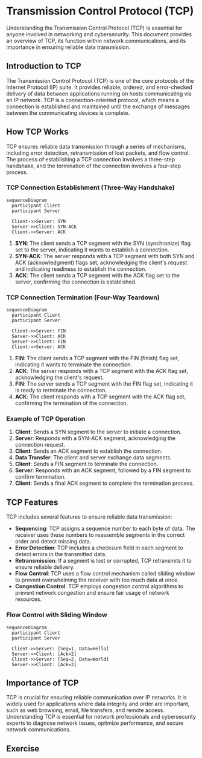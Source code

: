 
# Transmission Control Protocol (TCP)

Understanding the Transmission Control Protocol (TCP) is essential for anyone involved in networking and cybersecurity. This document provides an overview of TCP, its function within network communications, and its importance in ensuring reliable data transmission.

## Introduction to TCP

The Transmission Control Protocol (TCP) is one of the core protocols of the Internet Protocol (IP) suite. It provides reliable, ordered, and error-checked delivery of data between applications running on hosts communicating via an IP network. TCP is a connection-oriented protocol, which means a connection is established and maintained until the exchange of messages between the communicating devices is complete.

## How TCP Works

TCP ensures reliable data transmission through a series of mechanisms, including error detection, retransmission of lost packets, and flow control. The process of establishing a TCP connection involves a three-step handshake, and the termination of the connection involves a four-step process.

### TCP Connection Establishment (Three-Way Handshake)

```mermaid
sequenceDiagram
  participant Client
  participant Server

  Client->>Server: SYN
  Server->>Client: SYN-ACK
  Client->>Server: ACK
```

1. **SYN**: The client sends a TCP segment with the SYN (synchronize) flag set to the server, indicating it wants to establish a connection.
2. **SYN-ACK**: The server responds with a TCP segment with both SYN and ACK (acknowledgment) flags set, acknowledging the client's request and indicating readiness to establish the connection.
3. **ACK**: The client sends a TCP segment with the ACK flag set to the server, confirming the connection is established.

### TCP Connection Termination (Four-Way Teardown)

```mermaid
sequenceDiagram
  participant Client
  participant Server

  Client->>Server: FIN
  Server->>Client: ACK
  Server->>Client: FIN
  Client->>Server: ACK
```

1. **FIN**: The client sends a TCP segment with the FIN (finish) flag set, indicating it wants to terminate the connection.
2. **ACK**: The server responds with a TCP segment with the ACK flag set, acknowledging the client's request.
3. **FIN**: The server sends a TCP segment with the FIN flag set, indicating it is ready to terminate the connection.
4. **ACK**: The client responds with a TCP segment with the ACK flag set, confirming the termination of the connection.

### Example of TCP Operation

1. **Client**: Sends a SYN segment to the server to initiate a connection.
2. **Server**: Responds with a SYN-ACK segment, acknowledging the connection request.
3. **Client**: Sends an ACK segment to establish the connection.
4. **Data Transfer**: The client and server exchange data segments.
5. **Client**: Sends a FIN segment to terminate the connection.
6. **Server**: Responds with an ACK segment, followed by a FIN segment to confirm termination.
7. **Client**: Sends a final ACK segment to complete the termination process.

## TCP Features

TCP includes several features to ensure reliable data transmission:

- **Sequencing**: TCP assigns a sequence number to each byte of data. The receiver uses these numbers to reassemble segments in the correct order and detect missing data.
- **Error Detection**: TCP includes a checksum field in each segment to detect errors in the transmitted data.
- **Retransmission**: If a segment is lost or corrupted, TCP retransmits it to ensure reliable delivery.
- **Flow Control**: TCP uses a flow control mechanism called sliding window to prevent overwhelming the receiver with too much data at once.
- **Congestion Control**: TCP employs congestion control algorithms to prevent network congestion and ensure fair usage of network resources.

### Flow Control with Sliding Window

```mermaid
sequenceDiagram
  participant Client
  participant Server

  Client->>Server: [Seq=1, Data=Hello]
  Server->>Client: [Ack=2]
  Client->>Server: [Seq=2, Data=World]
  Server->>Client: [Ack=3]
```

## Importance of TCP

TCP is crucial for ensuring reliable communication over IP networks. It is widely used for applications where data integrity and order are important, such as web browsing, email, file transfers, and remote access. Understanding TCP is essential for network professionals and cybersecurity experts to diagnose network issues, optimize performance, and secure network communications.

## Exercise

